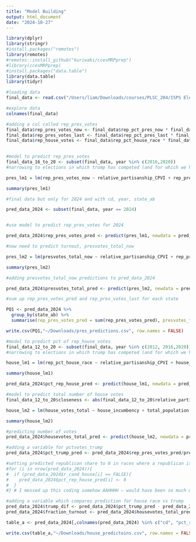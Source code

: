 ```yaml
---
title: "Model Building"
output: html_document
date: "2024-10-27"
---
```


```r
library(dplyr)
library(stringr)
#install.packages("remotes")
library(remotes)
#remotes::install_github("kuriwaki/ccesMRPprep")
#library(ccesMRPprep)
#install.packages("data.table")
library(data.table)
library(tidyr)
```

```r
#loading data
final_data <- read.csv("/Users/liam/Downloads/courses/PLSC_204/ISPS Election Prediction/full_district_data_v2.csv")

```

```r
#explore data
colnames(final_data)

#adding a col called rep_pres_votes
final_data$rep_pres_votes_now <- final_data$rep_pct_pres_now * final_data$presvotes_total_now
final_data$rep_pres_votes_last <- final_data$rep_pct_pres_last * final_data$presvotes_total_last
final_data$rep_house_votes <- final_data$rep_pct_house_race * final_data$house_votes_total
  
```

```r
#model to predict rep_pres_votes
final_data_16_to_20 <- subset(final_data, year %in% c(2016,2020))
#narrowing to elections in which trump has competed (and for which we have past vote info)

pres_lm1 = lm(rep_pres_votes_now ~ relative_partisanship_CPVI + rep_pres_votes_last + pct_male + pct_senior, data = final_data_16_to_20)

summary(pres_lm1)

```

```r
#final data but only for 2024 and with cd, year, state_ab

pred_data_2024 <- subset(final_data, year == 2024)


#use model to predict rep_pres_votes for 2024

pred_data_2024$rep_pres_votes_pred <- predict(pres_lm1, newdata = pred_data_2024)

```

```r

#now need to predict turnout, presvotes_total_now

pres_lm2 = lm(presvotes_total_now ~ relative_partisanship_CPVI + rep_pres_votes_last + pct_black + pct_latino + pct_senior, data = final_data_16_to_20)

summary(pres_lm2)

```

```r
#adding presvotes_total_now predictions to pred_data_2024

pred_data_2024$presvotes_total_pred <- predict(pres_lm2, newdata = pred_data_2024)

```

```r
#sum up rep_pres_votes_pred and rep_pres_votes_last for each state

PQ1 <- pred_data_2024 %>%
  group_by(state_ab) %>%
  summarise(rep_pres_votes_pred = sum(rep_pres_votes_pred), presvotes_total_pred = sum(presvotes_total_pred), pct_rep_pres_pred = sum(rep_pres_votes_pred) / sum(presvotes_total_pred))

write.csv(PQ1,"~/Downloads/pres_predictions.csv", row.names = FALSE)

```  
          
```r
#model to predict pct of rep_house_votes
final_data_12_to_20 <- subset(final_data, year %in% c(2012, 2016,2020))
#narrowing to elections in which trump has competed (and for which we have past vote info)

house_lm1 = lm(rep_pct_house_race ~ relative_partisanship_CPVI + house_incumbency + pct_senior + pct_white + d_cand_house, data = final_data_12_to_20)

summary(house_lm1)
```


```r

pred_data_2024$pct_rep_house_pred <- predict(house_lm1, newdata = pred_data_2024)

```

```r
#model to predict total number of house votes
final_data_12_to_20$closeness <- abs(final_data_12_to_20$relative_partisanship_CPVI)^(-1)

house_lm2 = lm(house_votes_total ~ house_incumbency + total_population + pct_senior + pct_latino + d_cand_house + r_cand_house, data = final_data_12_to_20)

summary(house_lm2)
```

```r
#predicting number of votes
pred_data_2024$housevotes_total_pred <- predict(house_lm2, newdata = pred_data_2024)

#adding a variable for pctvotes_trump
pred_data_2024$pct_trump_pred <- pred_data_2024$rep_pres_votes_pred/pred_data_2024$presvotes_total_pred

#setting predicted republican share to 0 in races where a republican isn't running
#for (i in nrow(pred_data_2024)){
#  if (pred_data_2024$r_cand_house[i] == FALSE){
#    pred_data_2024$pct_rep_house_pred[i] <- 0
#  }
#} # I messed up this coding somehow AAHHHH — would have been so much more helpful if I didn't mess it up

#adding a variable which compares prediction for house race vs trump
pred_data_2024$trump_dif <- pred_data_2024$pct_trump_pred - pred_data_2024$pct_rep_house_pred
pred_data_2024$fraction_turnout <- pred_data_2024$housevotes_total_pred/pred_data_2024$presvotes_total_pred

table_a <- pred_data_2024[,colnames(pred_data_2024) %in% c("cd", "pct_rep_house_pred", "pct_trump_pred", "trump_dif", "presvotes_total_pred", "housevotes_total_pred", "fraction_turnout")]

write.csv(table_a,"~/Downloads/house_predictoins.csv", row.names = FALSE)

```







